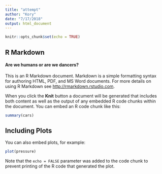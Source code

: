 ```yaml
---
title: "attempt"
author: "Kory"
date: "7/17/2018"
output: html_document
---
```


```r
knitr::opts_chunk$set(echo = TRUE)
```

## R Markdown
#### Are we humans or are we dancers?

This is an R Markdown document. Markdown is a simple formatting syntax for authoring HTML, PDF, and MS Word documents. For more details on using R Markdown see <http://rmarkdown.rstudio.com>.

When you click the **Knit** button a document will be generated that includes both content as well as the output of any embedded R code chunks within the document. You can embed an R code chunk like this:

```r
summary(cars)
```

## Including Plots

You can also embed plots, for example:

```r
plot(pressure)
```

Note that the `echo = FALSE` parameter was added to the code chunk to prevent printing of the R code that generated the plot.
